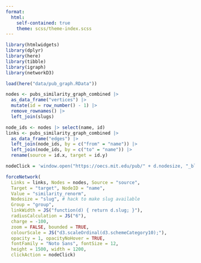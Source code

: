 ```yaml
---
format:
  html:
    self-contained: true
    theme: scss/theme-index.scss
---
```


```r
library(htmlwidgets)
library(dplyr)
library(here)
library(tibble)
library(igraph)
library(networkD3)

load(here("data/pub_graph.RData"))
```

```r
nodes <- pubs_similarity_graph_combined |>
  as_data_frame("vertices") |>
  mutate(id = row_number() - 1) |>
  remove_rownames() |>
  left_join(slugs)

node_ids <- nodes |> select(name, id)
links <- pubs_similarity_graph_combined |>
  as_data_frame("edges") |>
  left_join(node_ids, by = c("from" = "name")) |>
  left_join(node_ids, by = c("to" = "name")) |>
  rename(source = id.x, target = id.y)

nodeClick = 'window.open("https://oecs.mit.edu/pub/" + d.nodesize, "_blank");'

forceNetwork(
  Links = links, Nodes = nodes, Source = "source",
  Target = "target", NodeID = "name",
  Value = "similarity_renorm",
  Nodesize = "slug", # hack to make slug available
  Group = "group",
  linkWidth = JS("function(d) { return d.slug; }"),
  radiusCalculation = JS("6"),
  charge = -100,
  zoom = FALSE, bounded = TRUE,
  colourScale = JS("d3.scaleOrdinal(d3.schemeCategory10);"),
  opacity = 1, opacityNoHover = TRUE,
  fontFamily = "Noto Sans", fontSize = 12,
  height = 1500, width = 1200,
  clickAction = nodeClick)
```
